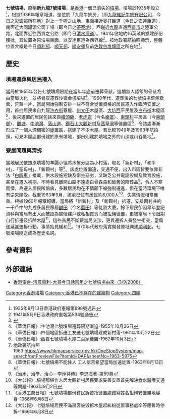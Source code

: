 '''七號墳場'''，原稱'''新九龍7號墳場'''，是[[香港|香港]]一個已消失的[[墳場|墳場]]，墳場於1935年設立<ref>1935年9月13日香港政府憲報第698號通告</ref>，根據1936年報章報道，是位於「九龍牛奶房」（即[[九龍維記牛奶有限公司|九龍維記牛奶有限公司]]，今日之[[彩雲邨|彩雲邨]]所在地）對上一千呎之山地，東面接近晏打臣道（今日之[[安達臣道|安達臣道]]），南面近大同罐頭公司工場（即今日之[[茶寮坳|茶寮坳]]），西邊近[[九龍|九龍]]直通[[西貢市|西貢市]]之陸軍公路，北面靠近往西貢之公路（即今日[[清水灣道|清水灣道]]）。1941年佔地約16英畝的擴建部份獲批，其位置為原墳場東面，以安達臣道為西界線<ref>1941年5月9日香港政府憲報第534號通告</ref>。{{Section OR|date=2022年3月}}按地政署航拍照顯示，整體位置大概是今日[[順利邨|順利邨]]、[[順天邨|順天邨]]、[[順安邨|順安邨]]及前[[佐敦谷堆填區|佐敦谷堆填區]]之所在地<ref>{{cite web |title = 地政署航拍照1949 |url=https://www.hkmapservice.gov.hk/OneStopSystem/map-search/getPreviewFile?itemId=DAP&sheetNo=81A_117-6069 }}</ref>。

==歷史==
===墳場遷葬與居民遷入===
當局於1955年公告七號墳場限期在當年年底前遷葬骨骸，逾期無人認領的骨骸將由當局火化，並將骨灰遷葬沙嶺金塔墳場<ref>《華僑日報》:牛池灣七號墳場遷葬限期漸迫-1955年10月26日</ref>。1960年代，遷葬後的七號墳場荒塚纍纍，荒蕪一片，當局開始強制安排一些不符合徙置資格的居民遷入作臨時安置之用，首批居民來自九龍[[洗衣街|洗衣街]]寮屋、[[何文田|何文田]]木屋區、[[大坑西|大坑西]]平民屋及[[白布街|白布街]]木屋區<ref>《華僑日報》:四個地區拆遷工友遷七號墳場建成新村落-1961年10月22日</ref>，後來遷置的居民包括來自[[橫頭磡|橫頭磡]]、[[老虎岩|老虎岩]]（今名[[樂富|樂富]]）、[[東頭平房區|東頭村]]平房區（今[[東頭邨|東頭邨]]）、[[觀塘|觀塘]]、[[牛池灣|牛池灣]]、[[落山道|落山道]]、[[鑽石山|鑽石山]][[大觀新村|大觀新村]]及[[晒草灣|茜草灣]]等徙置區<ref>《華僑日報》:西貢七號墳場木屋二百家徙置-1962年10月3日</ref>，令該處漸漸形成了一個人煙稠密的[[寮屋|徙置區]]，搭建了不少木屋。若比較1949年及1963年航拍照，可見木屋區部份建於原有墳地，部份則建於墳地之外的山頂或山谷低地<ref>地政署航拍照1963:https://www.hkmapservice.gov.hk/OneStopSystem/map-search/getPreviewFile?itemId=DAP&sheetNo=1963-5875</ref>。

===寮屋問題與清拆===
當地居民依照原墳場的羊腸小徑將木屋分區為小村落，取名「新新村」、「和平村」、「聖母村」、「新觀村」等<ref>《華僑日報》:七號墳場不能住人 工人訴苦希望當局加速徙置-1963年8月13日</ref>。該處位置偏遠，交通不便，出入市區皆要依靠非法「[[白牌車|白牌車]]」接載，供水設施短缺及衛生惡劣，又缺乏公共電話設備及教育設施，甚至在遷入初期，不時看見離開山路不遠處白骨森森和破舊的陪葬品<ref>《治水．治學．治心－李焯芬傳》李忠海著-第59頁</ref>，令人不寒而慄，為遷入居民所詬病，多數居民均在不情願下被強制遷進，但在當時環境下唯有逆來順受。截至1963年9月，該處已住有居民約6,000人<ref>《大公報》:墳場那堪作人居大觀新村居民要求妥善安置首先解決食水醫療交通等問題-1963年9月2日</ref>，失業情況相當嚴重。根據1966年報章報導，當局將「新新村」及「新觀村」拆遷，安排兩村共約一千戶中的九成多居民移居[[藍田邨|鹹田]]（今名[[藍田_(香港)|藍田]]）等徙置大廈，餘下居民卻因早年登記資料與當局有出入而被認為屬僭建戶或私相買賣而被拒絕徙置，更被當局下令限期自行拆遷及拆除木屋<ref>《香港工商日報》:七號墳場部份貧民訴苦指徙置處錯寫姓名拒絕安置無地容身-1966年6月6日</ref>，這些貧民不斷跟當局交涉，更與遷拆人員發生衝突，當局遂延遲遷拆行動，事情始見緩和<ref>《大公報》:七號墳場居民不滿房客被毀拆木屋起糾紛徙置事務處卒答應暫時停拆-1966年6月8日</ref>。1970年代政府落實開發原址興建[[順利邨|順利邨]]，七號墳場隨之成為歷史名詞。

==參考資料==
{{reflist|2}}

==外部連結==
*[https://web.archive.org/web/20080913180919/http://www.rthk.org.hk/rthk/radio1/fresh_morning/20080903.html 香港電台-清晨爽利-大哥今日話當年之七號墳場由來（3/9/2008）]

[[Category:香港墳場|Category:香港墳場]]
[[Category:香港已不存在的建築物|Category:香港已不存在的建築物]]
[[Category:四順|Category:四順]]